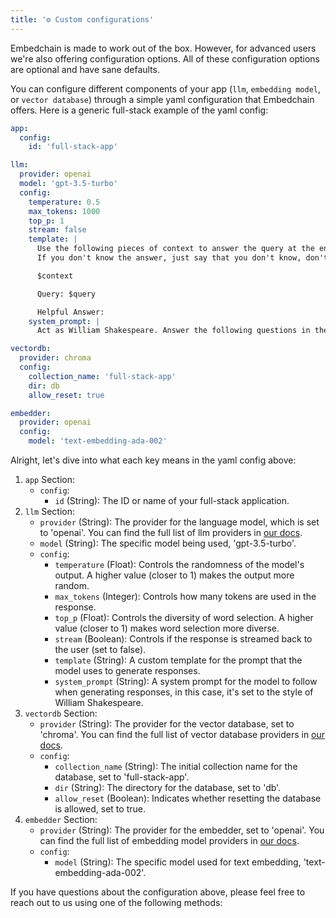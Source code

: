 ```yaml
---
title: '⚙️ Custom configurations'
---
```


Embedchain is made to work out of the box. However, for advanced users we're also offering configuration options. All of these configuration options are optional and have sane defaults.

You can configure different components of your app (`llm`, `embedding model`, or `vector database`) through a simple yaml configuration that Embedchain offers. Here is a generic full-stack example of the yaml config:

```yaml
app:
  config:
    id: 'full-stack-app'

llm:
  provider: openai
  model: 'gpt-3.5-turbo'
  config:
    temperature: 0.5
    max_tokens: 1000
    top_p: 1
    stream: false
    template: |
      Use the following pieces of context to answer the query at the end.
      If you don't know the answer, just say that you don't know, don't try to make up an answer.

      $context

      Query: $query

      Helpful Answer:
    system_prompt: |
      Act as William Shakespeare. Answer the following questions in the style of William Shakespeare.

vectordb:
  provider: chroma
  config:
    collection_name: 'full-stack-app'
    dir: db
    allow_reset: true

embedder:
  provider: openai
  config:
    model: 'text-embedding-ada-002'
```

Alright, let's dive into what each key means in the yaml config above:

1. `app` Section:
    - `config`:
        - `id` (String): The ID or name of your full-stack application.
2. `llm` Section:
    - `provider` (String): The provider for the language model, which is set to 'openai'. You can find the full list of llm providers in [our docs](/components/llms).
    - `model` (String): The specific model being used, 'gpt-3.5-turbo'.
    - `config`:
        - `temperature` (Float): Controls the randomness of the model's output. A higher value (closer to 1) makes the output more random.
        - `max_tokens` (Integer): Controls how many tokens are used in the response.
        - `top_p` (Float): Controls the diversity of word selection. A higher value (closer to 1) makes word selection more diverse.
        - `stream` (Boolean): Controls if the response is streamed back to the user (set to false).
        - `template` (String): A custom template for the prompt that the model uses to generate responses.
        - `system_prompt` (String): A system prompt for the model to follow when generating responses, in this case, it's set to the style of William Shakespeare.
3. `vectordb` Section:
    - `provider` (String): The provider for the vector database, set to 'chroma'. You can find the full list of vector database providers in [our docs](/components/vector-databases).
    - `config`:
        - `collection_name` (String): The initial collection name for the database, set to 'full-stack-app'.
        - `dir` (String): The directory for the database, set to 'db'.
        - `allow_reset` (Boolean): Indicates whether resetting the database is allowed, set to true.
4. `embedder` Section:
    - `provider` (String): The provider for the embedder, set to 'openai'. You can find the full list of embedding model providers in [our docs](/components/embedding-models).
    - `config`:
        - `model` (String): The specific model used for text embedding, 'text-embedding-ada-002'.

If you have questions about the configuration above, please feel free to reach out to us using one of the following methods:

<Snippet file="get-help.mdx" />